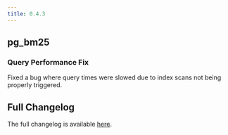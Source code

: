 ```yaml
---
title: 0.4.3
---
```


## pg_bm25

### Query Performance Fix

Fixed a bug where query times were slowed due to index scans not being properly triggered.

## Full Changelog

The full changelog is available [here](https://github.com/paradedb/paradedb/releases/tag/v0.4.3).

